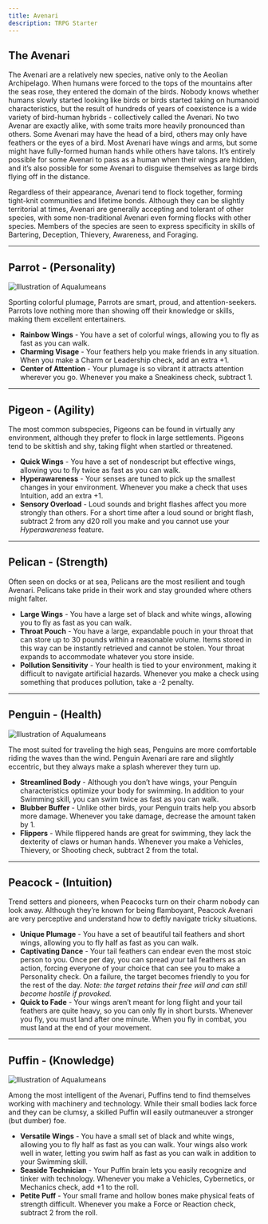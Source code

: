 ```yaml
---
title: Avenari
description: TRPG Starter
---
```


## The Avenari

The Avenari are a relatively new species, native only to the Aeolian Archipelago. When humans were forced to the tops of the mountains after the seas rose, they entered the domain of the birds. Nobody knows whether humans slowly started looking like birds or birds started taking on humanoid characteristics, but the result of hundreds of years of coexistence is a wide variety of bird-human hybrids - collectively called the Avenari. No two Avenar are exactly alike, with some traits more heavily pronounced than others. Some Avenari may have the head of a bird, others may only have feathers or the eyes of a bird. Most Avenari have wings and arms, but some might have fully-formed human hands while others have talons. It’s entirely possible for some Avenari to pass as a human when their wings are hidden, and it’s also possible for some Avenari to disguise themselves as large birds flying off in the distance. 

Regardless of their appearance, Avenari tend to flock together, forming tight-knit communities and lifetime bonds. Although they can be slightly territorial at times, Avenari are generally accepting and tolerant of other species, with some non-traditional Avenari even forming flocks with other species. Members of the species are seen to express specificity in skills of Bartering, Deception, Thievery, Awareness, and Foraging.

---

## Parrot - (Personality)

![Illustration of Aqualumeans](../../../assets/avenari/parrot.png)

Sporting colorful plumage, Parrots are smart, proud, and attention-seekers. Parrots love nothing more than showing off their knowledge or skills, making them excellent entertainers.

- **Rainbow Wings** - You have a set of colorful wings, allowing you to fly as fast as you can walk.
- **Charming Visage** - Your feathers help you make friends in any situation. When you make a Charm or Leadership check, add an extra +1.
- **Center of Attention** - Your plumage is so vibrant it attracts attention wherever you go. Whenever you make a Sneakiness check, subtract 1.

---

## Pigeon - (Agility)

The most common subspecies, Pigeons can be found in virtually any environment, although they prefer to flock in large settlements. Pigeons tend to be skittish and shy, taking flight when startled or threatened.

- **Quick Wings** - You have a set of nondescript but effective wings, allowing you to fly twice as fast as you can walk.
- **Hyperawareness** - Your senses are tuned to pick up the smallest changes in your environment. Whenever you make a check that uses Intuition, add an extra +1.
- **Sensory Overload** - Loud sounds and bright flashes affect you more strongly than others. For a short time after a loud sound or bright flash, subtract 2 from any d20 roll you make and you cannot use your *Hyperawareness* feature.

---

## Pelican - (Strength)

Often seen on docks or at sea, Pelicans are the most resilient and tough Avenari. Pelicans take pride in their work and stay grounded where others might falter.

- **Large Wings** - You have a large set of black and white wings, allowing you to fly as fast as you can walk.
- **Throat Pouch** - You have a large, expandable pouch in your throat that can store up to 30 pounds within a reasonable volume. Items stored in this way can be instantly retrieved and cannot be stolen. Your throat expands to accommodate whatever you store inside.
- **Pollution Sensitivity** - Your health is tied to your environment, making it difficult to navigate artificial hazards. Whenever you make a check using something that produces pollution, take a -2 penalty.


---

## Penguin - (Health)

![Illustration of Aqualumeans](../../../assets/avenari/penguin.png)

The most suited for traveling the high seas, Penguins are more comfortable riding the waves than the wind. Penguin Avenari are rare and slightly eccentric, but they always make a splash wherever they turn up.

- **Streamlined Body** - Although you don’t have wings, your Penguin characteristics optimize your body for swimming. In addition to your Swimming skill, you can swim twice as fast as you can walk.
- **Blubber Buffer** - Unlike other birds, your Penguin traits help you absorb more damage. Whenever you take damage, decrease the amount taken by 1.
- **Flippers** - While flippered hands are great for swimming, they lack the dexterity of claws or human hands. Whenever you make a Vehicles, Thievery, or Shooting check, subtract 2 from the total.


---

## Peacock - (Intuition)

Trend setters and pioneers, when Peacocks turn on their charm nobody can look away. Although they’re known for being flamboyant, Peacock Avenari are very perceptive and understand how to deftly navigate tricky situations.

- **Unique Plumage** - You have a set of beautiful tail feathers and short wings, allowing you to fly half as fast as you can walk.
- **Captivating Dance** - Your tail feathers can endear even the most stoic person to you. Once per day, you can spread your tail feathers as an action, forcing everyone of your choice that can see you to make a Personality check. On a failure, the target becomes friendly to you for the rest of the day. *Note: the target retains their free will and can still become hostile if provoked.* 
- **Quick to Fade** - Your wings aren’t meant for long flight and your tail feathers are quite heavy, so you can only fly in short bursts. Whenever you fly, you must land after one minute. When you fly in combat, you must land at the end of your movement.

---

## Puffin - (Knowledge)

![Illustration of Aqualumeans](../../../assets/avenari/puffin.png)

Among the most intelligent of the Avenari, Puffins tend to find themselves working with machinery and technology. While their small bodies lack force and they can be clumsy, a skilled Puffin will easily outmaneuver a stronger (but dumber) foe.

- **Versatile Wings** - You have a small set of black and white wings, allowing you to fly half as fast as you can walk. Your wings also work well in water, letting you swim half as fast as you can walk in addition to your Swimming skill.
- **Seaside Technician** - Your Puffin brain lets you easily recognize and tinker with technology. Whenever you make a Vehicles, Cybernetics, or Mechanics check, add +1 to the roll.
- **Petite Puff** - Your small frame and hollow bones make physical feats of strength difficult. Whenever you make a Force or Reaction check, subtract 2 from the roll.
